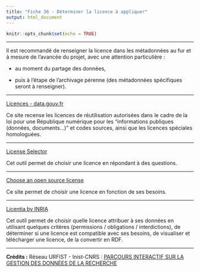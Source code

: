 ```yaml
---
title: "Fiche 36 - Déterminer la licence à appliquer"
output: html_document
---
```


```r
knitr::opts_chunk$set(echo = TRUE)
```

------------------------------------------------------------------------

Il est recommandé de renseigner la licence dans les métadonnées au fur et à mesure de l'avancée du projet, avec une attention particulière :

-   au moment du partage des données,

-   puis à l'étape de l'archivage pérenne (des métadonnées spécifiques seront à renseigner).

------------------------------------------------------------------------

[Licences - data.gouv.fr](https://www.data.gouv.fr/fr/pages/legal/licences/)

Ce site recense les licences de réutilisation autorisées dans le cadre de la loi pour une République numérique pour les "informations publiques (données, documents...)" et codes sources, ainsi que les licences spéciales homologuées.

------------------------------------------------------------------------

[License Selector](http://ufal.github.io/public-license-selector/)

Cet outil permet de choisir une licence en répondant à des questions.

------------------------------------------------------------------------

[Choose an open source license](https://choosealicense.com/)

Ce site permet de choisir une licence en fonction de ses besoins.

------------------------------------------------------------------------

[Licentia by INRIA](http://licentia.inria.fr/)

Cet outil permet de choisir quelle licence attribuer à ses données en utilisant quelques critères (permissions / obligations / interdictions), de déterminer si une licence est compatible avec ses besoins, de visualiser et télécharger une licence, de la convertir en RDF.

------------------------------------------------------------------------

**Crédits :**
Réseau URFIST - Inist-CNRS : [PARCOURS INTERACTIF SUR LA GESTION DES DONNÉES DE LA RECHERCHE](https://doranum.fr/enjeux-benefices/parcours-interactif-sur-la-gestion-des-donnees-de-la-recherche/)
